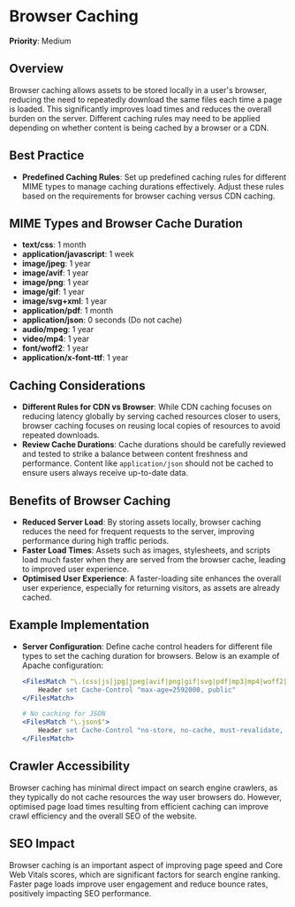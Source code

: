 
# Browser Caching

**Priority**: Medium

## Overview
Browser caching allows assets to be stored locally in a user's browser, reducing the need to repeatedly download the same files each time a page is loaded. This significantly improves load times and reduces the overall burden on the server. Different caching rules may need to be applied depending on whether content is being cached by a browser or a CDN.

## Best Practice

- **Predefined Caching Rules**: Set up predefined caching rules for different MIME types to manage caching durations effectively. Adjust these rules based on the requirements for browser caching versus CDN caching.

## MIME Types and Browser Cache Duration

- **text/css**: 1 month
- **application/javascript**: 1 week
- **image/jpeg**: 1 year
- **image/avif**: 1 year
- **image/png**: 1 year
- **image/gif**: 1 year
- **image/svg+xml**: 1 year
- **application/pdf**: 1 month
- **application/json**: 0 seconds (Do not cache)
- **audio/mpeg**: 1 year
- **video/mp4**: 1 year
- **font/woff2**: 1 year
- **application/x-font-ttf**: 1 year

## Caching Considerations

- **Different Rules for CDN vs Browser**: While CDN caching focuses on reducing latency globally by serving cached resources closer to users, browser caching focuses on reusing local copies of resources to avoid repeated downloads.
- **Review Cache Durations**: Cache durations should be carefully reviewed and tested to strike a balance between content freshness and performance. Content like `application/json` should not be cached to ensure users always receive up-to-date data.

## Benefits of Browser Caching

- **Reduced Server Load**: By storing assets locally, browser caching reduces the need for frequent requests to the server, improving performance during high traffic periods.
- **Faster Load Times**: Assets such as images, stylesheets, and scripts load much faster when they are served from the browser cache, leading to improved user experience.
- **Optimised User Experience**: A faster-loading site enhances the overall user experience, especially for returning visitors, as assets are already cached.

## Example Implementation

- **Server Configuration**: Define cache control headers for different file types to set the caching duration for browsers. Below is an example of Apache configuration:

  ```apache
  <FilesMatch "\.(css|js|jpg|jpeg|avif|png|gif|svg|pdf|mp3|mp4|woff2|ttf)$">
      Header set Cache-Control "max-age=2592000, public"
  </FilesMatch>

  # No caching for JSON
  <FilesMatch "\.json$">
      Header set Cache-Control "no-store, no-cache, must-revalidate, max-age=0"
  </FilesMatch>
  ```

## Crawler Accessibility
Browser caching has minimal direct impact on search engine crawlers, as they typically do not cache resources the way user browsers do. However, optimised page load times resulting from efficient caching can improve crawl efficiency and the overall SEO of the website.

## SEO Impact
Browser caching is an important aspect of improving page speed and Core Web Vitals scores, which are significant factors for search engine ranking. Faster page loads improve user engagement and reduce bounce rates, positively impacting SEO performance.
